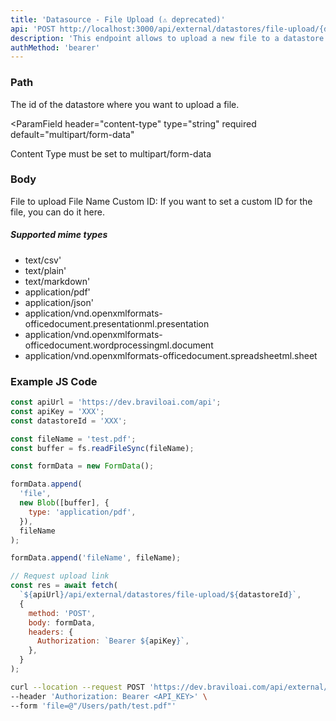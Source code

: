```yaml
---
title: 'Datasource - File Upload (⚠️ deprecated)'
api: 'POST http://localhost:3000/api/external/datastores/file-upload/{datastoreId}'
description: 'This endpoint allows to upload a new file to a datastore.'
authMethod: 'bearer'
---
```


### Path

<ParamField path="datastoreId" type="string" required>
  The id of the datastore where you want to upload a file.
</ParamField>

<ParamField
  header="content-type"
  type="string"
  required
  default="multipart/form-data"
>
  Content Type must be set to multipart/form-data
</ParamField>

### Body

<ParamField body="file" type="file" required>
  File to upload
</ParamField>

<ParamField body="fileName" type="string">
  File Name
</ParamField>

<ParamField body="custom_id" type="string">
  Custom ID: If you want to set a custom ID for the file, you can do it here.
</ParamField>

##### Supported mime types

- text/csv'
- text/plain'
- text/markdown'
- application/pdf'
- application/json'
- application/vnd.openxmlformats-officedocument.presentationml.presentation
- application/vnd.openxmlformats-officedocument.wordprocessingml.document
- application/vnd.openxmlformats-officedocument.spreadsheetml.sheet

### Example JS Code

```js
const apiUrl = 'https://dev.braviloai.com/api';
const apiKey = 'XXX';
const datastoreId = 'XXX';

const fileName = 'test.pdf';
const buffer = fs.readFileSync(fileName);

const formData = new FormData();

formData.append(
  'file',
  new Blob([buffer], {
    type: 'application/pdf',
  }),
  fileName
);

formData.append('fileName', fileName);

// Request upload link
const res = await fetch(
  `${apiUrl}/api/external/datastores/file-upload/${datastoreId}`,
  {
    method: 'POST',
    body: formData,
    headers: {
      Authorization: `Bearer ${apiKey}`,
    },
  }
);
```

<RequestExample>

```bash Example Request
curl --location --request POST 'https://dev.braviloai.com/api/external/datastores/file-upload/<datastoreId>' \
--header 'Authorization: Bearer <API_KEY>' \
--form 'file=@"/Users/path/test.pdf"'
```

</RequestExample>
